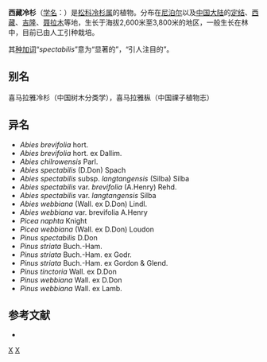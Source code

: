 {{Speciesbox 
| taxon = Abies spectabilis
| status = NE
| status_system = IUCN3.1
| authority = (D. Don) Mirb., 2010
}}

'''西藏冷杉'''（[[学名|学名]]：{{lang|la|''Abies spectabilis''}}）是[[松科|松科]][[冷杉属|冷杉属]]的植物。分布在[[尼泊尔|尼泊尔]]以及[[中国大陆|中国大陆]]的[[定结|定结]]、[[西藏|西藏]]、[[吉隆|吉隆]]、[[聂拉木|聂拉木]]等地，生长于海拔2,600米至3,800米的地区，一般生长在林中，目前已由人工引种栽培。

其[[种加词|种加词]]“''spectabilis''”意为“显著的”，“引人注目的”。

== 别名 ==
喜马拉雅冷杉（中国树木分类学），喜马拉雅枞（中国祼子植物志）

== 异名 ==
* ''Abies brevifolia'' hort.
* ''Abies brevifolia'' hort. ex Dallim.
* ''Abies chilrowensis'' Parl.
* ''Abies spectabilis'' (D.Don) Spach
* ''Abies spectabilis'' subsp. ''langtangensis'' (Silba) Silba
* ''Abies spectabilis'' var. ''brevifolia'' (A.Henry) Rehd.
* ''Abies spectabilis'' var. ''langtangensis'' Silba
* ''Abies webbiana'' (Wall. ex D.Don) Lindl.
* ''Abies webbiana'' var. brevifolia A.Henry
* ''Picea naphta'' Knight
* ''Picea webbiana'' (Wall. ex D.Don) Loudon
* ''Pinus spectabilis'' D.Don
* ''Pinus striata'' Buch.-Ham.
* ''Pinus striata'' Buch.-Ham. ex Godr.
* ''Pinus striata'' Buch.-Ham. ex Gordon & Glend.
* ''Pinus tinctoria'' Wall. ex D.Don
* ''Pinus webbiana'' Wall. ex D.Don
* ''Pinus webbiana'' Wall. ex Lamb.

== 参考文献 ==
<div class="references-small">
* {{cite web| url =http://www.bioinfo.cn/db05/KmzwSpecies.php?action=view&id=16822| title =西藏冷杉| work =《中国高等植物数据库全库》| publisher =中国科学院微生物研究所| author =昆明植物研究所| accessdate =2009-02-25| deadurl =yes| archiveurl =https://web.archive.org/web/20160305031833/http://www.bioinfo.cn/db05/KmzwSpecies.php?action=view&id=16822| archivedate =2016-03-05| df =}}
</div>
{{Taxonbar|from=Q1619005}}

[[Category:冷杉属|X]]
[[Category:2010年描述的植物|X]]